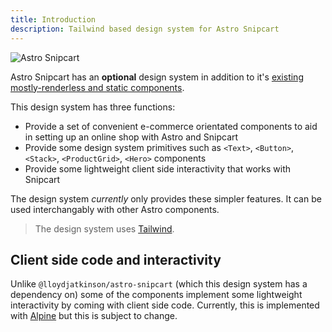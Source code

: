 ```yaml
---
title: Introduction
description: Tailwind based design system for Astro Snipcart
---
```

![Astro Snipcart](../../../assets/design-system-example-2.png "Astro Snipcart")

Astro Snipcart has an **optional** design system in addition to it's [existing mostly-renderless and static components](../components-and-typescript).

This design system has three functions:

 * Provide a set of convenient e-commerce orientated components to aid in setting up an online shop with Astro and Snipcart
 * Provide some design system primitives such as `<Text>`, `<Button>`, `<Stack>`, `<ProductGrid>`, `<Hero>` components
 * Provide some lightweight client side interactivity that works with Snipcart

The design system *currently* only provides these simpler features. It can be used interchangably with other Astro components.

> The design system uses [Tailwind](https://tailwindcss.com/).

## Client side code and interactivity

Unlike `@lloydjatkinson/astro-snipcart` (which this design system has a dependency on) some of the components implement some lightweight interactivity by coming with client side code. Currently, this is implemented with [Alpine](https://alpinejs.dev/) but this is subject to change.